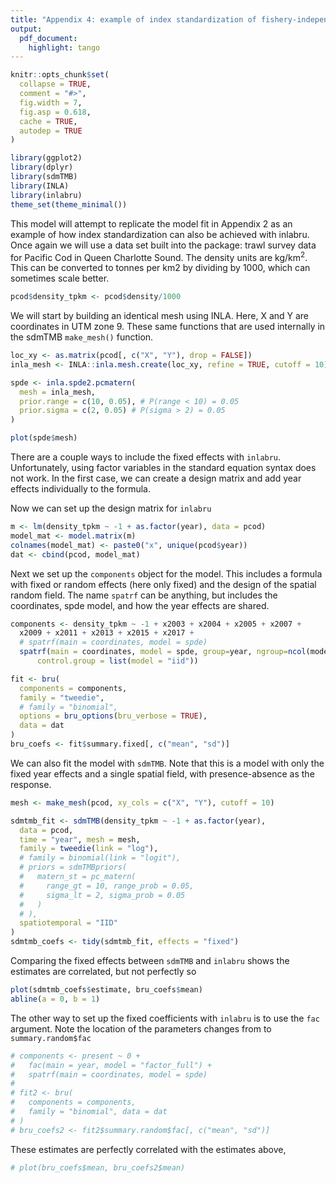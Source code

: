 ```yaml
---
title: "Appendix 4: example of index standardization of fishery-independent survey data with inlabru"
output:
  pdf_document:
    highlight: tango
---
```


```r
knitr::opts_chunk$set(
  collapse = TRUE,
  comment = "#>",
  fig.width = 7,
  fig.asp = 0.618,
  cache = TRUE,
  autodep = TRUE
)
```


```r
library(ggplot2)
library(dplyr)
library(sdmTMB)
library(INLA)
library(inlabru)
theme_set(theme_minimal())
```

This model will attempt to replicate the model fit in Appendix 2 as an example of how index standardization can also be achieved with inlabru. 
Once again we will use a data set built into the package: trawl survey data for Pacific Cod in Queen Charlotte Sound.
The density units are kg/km^2^. 
This can be converted to tonnes per km2 by dividing by 1000, which can sometimes scale better.

```r
pcod$density_tpkm <- pcod$density/1000
```

We will start by building an identical mesh using INLA.
Here, X and Y are coordinates in UTM zone 9.
These same functions that are used internally in the sdmTMB `make_mesh()` function. 

```r
loc_xy <- as.matrix(pcod[, c("X", "Y"), drop = FALSE])
inla_mesh <- INLA::inla.mesh.create(loc_xy, refine = TRUE, cutoff = 10)

spde <- inla.spde2.pcmatern(
  mesh = inla_mesh,
  prior.range = c(10, 0.05), # P(range < 10) = 0.05
  prior.sigma = c(2, 0.05) # P(sigma > 2) = 0.05
) 
```

```r
plot(spde$mesh)
```

There are a couple ways to include the fixed effects with `inlabru`. Unfortunately, using factor variables in the standard equation syntax does not work. In the first case, we can create a design matrix and add year effects individually to the formula.

Now we can set up the design matrix for `inlabru`  

```r
m <- lm(density_tpkm ~ -1 + as.factor(year), data = pcod)
model_mat <- model.matrix(m)
colnames(model_mat) <- paste0("x", unique(pcod$year))
dat <- cbind(pcod, model_mat)
```

Next we set up the `components` object for the model. This includes a formula with fixed or random effects (here only fixed) and the design of the spatial random field. The name `spatrf` can be anything, but includes the coordinates, spde model, and how the year effects are shared. 

```r
components <- density_tpkm ~ -1 + x2003 + x2004 + x2005 + x2007 +
  x2009 + x2011 + x2013 + x2015 + x2017 +
  # spatrf(main = coordinates, model = spde)
  spatrf(main = coordinates, model = spde, group=year, ngroup=ncol(model_mat),
      control.group = list(model = "iid"))

fit <- bru(
  components = components,
  family = "tweedie",
  # family = "binomial",
  options = bru_options(bru_verbose = TRUE), 
  data = dat
)
bru_coefs <- fit$summary.fixed[, c("mean", "sd")]
```

We can also fit the model with `sdmTMB`. Note that this is a model with only the fixed year effects and a single spatial field, with presence-absence as the response.  

```r
mesh <- make_mesh(pcod, xy_cols = c("X", "Y"), cutoff = 10)

sdmtmb_fit <- sdmTMB(density_tpkm ~ -1 + as.factor(year),
  data = pcod,
  time = "year", mesh = mesh,
  family = tweedie(link = "log"),
  # family = binomial(link = "logit"),
  # priors = sdmTMBpriors(
  #   matern_st = pc_matern(
  #     range_gt = 10, range_prob = 0.05,
  #     sigma_lt = 2, sigma_prob = 0.05
  #   )
  # ),
  spatiotemporal = "IID"
)
sdmtmb_coefs <- tidy(sdmtmb_fit, effects = "fixed")
```

Comparing the fixed effects between `sdmTMB` and `inlabru` shows the estimates are correlated, but not perfectly so  

```r
plot(sdmtmb_coefs$estimate, bru_coefs$mean)
abline(a = 0, b = 1)
```

The other way to set up the fixed coefficients with `inlabru` is to use the `fac` argument. Note the location of the parameters changes from to `summary.random$fac`

```r
# components <- present ~ 0 +
#   fac(main = year, model = "factor_full") +
#   spatrf(main = coordinates, model = spde)
# 
# fit2 <- bru(
#   components = components,
#   family = "binomial", data = dat
# )
# bru_coefs2 <- fit2$summary.random$fac[, c("mean", "sd")]
```

These estimates are perfectly correlated with the estimates above,

```r
# plot(bru_coefs$mean, bru_coefs2$mean)
```
